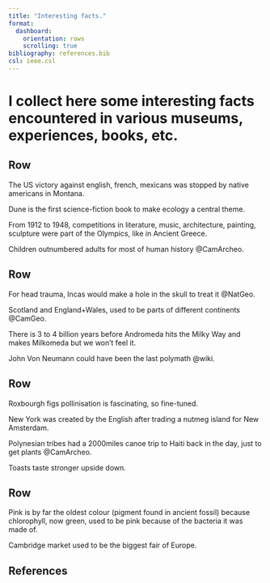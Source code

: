 ```yaml
---
title: "Interesting facts."
format:
  dashboard:
    orientation: rows
    scrolling: true 
bibliography: references.bib
csl: ieee.csl
---
```

# I collect here some interesting facts encountered in various museums, experiences, books, etc.

## Row 

::: {.card fill=false expandable="false"}
The US victory against english, french, mexicans was stopped by native americans in Montana.
:::


::: {.card fill=false expandable="false"}
<!-- ![Sand dunes on Arrakis](/images/dune.png) -->
Dune is the first science-fiction book to make ecology a central theme.
:::

::: {.card fill=false expandable="false"}
From 1912 to 1948, competitions in literature, music, architecture, painting, sculpture were part of the Olympics, like in Ancient Greece.
:::


::: {.card fill=false expandable="false"}
Children outnumbered adults for most of human history @CamArcheo.
:::

## Row 

::: {.card fill=false expandable="false"}
For head trauma, Incas would make a hole in the skull to treat it @NatGeo.
:::

::: {.card fill=false expandable="false"}
Scotland and England+Wales, used to be parts of different continents @CamGeo.
:::

::: {.card fill=false expandable="false"}
There is 3 to 4 billion years before Andromeda hits the Milky Way and makes Milkomeda but we won't feel it.
:::

::: {.card fill=false expandable="false"}
John Von Neumann could have been the last polymath @wiki.
:::

## Row

::: {.card fill=false expandable="false"}
Roxbourgh figs pollinisation is fascinating, so fine-tuned.
:::

::: {.card fill=false expandable="false"}
New York was created by the English after trading a nutmeg island for New Amsterdam. 
:::

::: {.card fill=false expandable="false"}
Polynesian tribes had a 2000miles canoe trip to Haiti back in the day, just to get plants @CamArcheo.
:::

::: {.card fill=false expandable="false"}
Toasts taste stronger upside down.
:::

## Row

::: {.card fill=false expandable="false"}
Pink is by far the oldest colour (pigment found in ancient fossil) because chlorophyll, now green, used to be pink because of the bacteria it was made of.
:::

::: {.card fill=false expandable="false"}
Cambridge market used to be the biggest fair of Europe.
:::


## References

::: {#refs expandable="false"}
:::